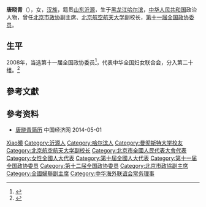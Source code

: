 '''唐晓青'''（{{bd|1953年|2月|}}），女，[[汉族|汉族]]，籍贯[[山东|山东]][[沂源|沂源]]，生于[[黑龙江|黑龙江]][[哈尔滨|哈尔滨]]，[[中华人民共和国|中华人民共和国]]政治人物，曾任[[北京市政协|北京市政协]]副主席、[[北京航空航天大学|北京航空航天大学]]副校长，[[第十一届全国政协委员|第十一届全国政协委员]]。

== 生平 ==
2008年，当选第十一届全国政协委员<ref>{{cite news|title=第十一届全国政协委员名单|url=http://www.indaa.com.cn/zt/2009qglh/zxzs/200903/t20090303_127573.html|accessdate=2013-04-09|newspaper=新华社北京1月25日电 中国人民政治协商会议第十一届全国委员会委员名单(共2237人，2008年1月25日政协第十届全国委员会常务委员会第二十次会议通过)|date=2008年1月25日|deadurl=yes|archiveurl=https://web.archive.org/web/20130928014403/http://www.indaa.com.cn/zt/2009qglh/zxzs/200903/t20090303_127573.html|archivedate=2013年9月28日}}</ref>，代表中华全国妇女联合会，分入第二十组。<ref>{{cite news|title=全国政协信息-唐晓青|url=http://www.cppcc.gov.cn/CMS/wylibary/showJcwyxtInfoWylibary.action?tabJcwyxt.guid=11W0006490&wytype=wjwy|accessdate=2013-04-11|newspaper=全国政协委员会|archive-date=2016-10-03|archive-url=https://web.archive.org/web/20161003093810/http://www.cppcc.gov.cn/CMS/wylibary/showJcwyxtInfoWylibary.action?tabJcwyxt.guid=11W0006490&wytype=wjwy|dead-url=no}}</ref>

== 參考文獻 ==
{{reflist}}

== 參考资料 ==
* [http://district.ce.cn/zt/rwk/sf/bj/bjrs/201302/26/t20130226_24146254.shtml 唐晓青简历]{{Wayback|url=http://district.ce.cn/zt/rwk/sf/bj/bjrs/201302/26/t20130226_24146254.shtml |date=20160304200155 }} 中国经济网 2014-05-01

{{中国政治人物小作品}}
{{Navboxes 
| title  = 唐晓青在[[中华海外联谊会|中华海外联谊会]]的职务
| list1  =
{{中华海外联谊会第二届理事会}}
{{中华海外联谊会第三届理事会}}
}}
{{Navboxes 
| title  = 唐晓青在[[中华全国妇女联合会|中华全国妇女联合会]]的职务
| list1  =
{{中华全国妇女联合会第十届执行委员会}}
}}

{{Authority control}}
{{DEFAULTSORT:Tang唐}}
[[Category:唐姓|Xiao曉]]
[[Category:沂源人|Category:沂源人]]
[[Category:哈尔滨人|Category:哈尔滨人]]
[[Category:曼彻斯特大学校友|Category:曼彻斯特大学校友]]
[[Category:北京航空航天大学副校长|Category:北京航空航天大学副校长]]
[[Category:北京市全國人民代表大會代表|Category:北京市全國人民代表大會代表]]
[[Category:女性全國人大代表|Category:女性全國人大代表]]
[[Category:第十屆全國人大代表|Category:第十屆全國人大代表]]
[[Category:第十一届全国政协委员|Category:第十一届全国政协委员]]
[[Category:第十二届全国政协委员|Category:第十二届全国政协委员]]
[[Category:北京市政協副主席|Category:北京市政協副主席]]
[[Category:全國婦聯副主席|Category:全國婦聯副主席]]
[[Category:中华海外联谊会常务理事|Category:中华海外联谊会常务理事]]